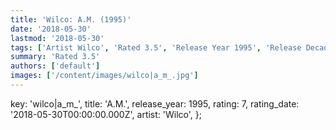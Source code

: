 ```yaml
---
title: 'Wilco: A.M. (1995)'
date: '2018-05-30'
lastmod: '2018-05-30'
tags: ['Artist Wilco', 'Rated 3.5', 'Release Year 1995', 'Release Decade 1990']
summary: 'Rated 3.5'
authors: ['default']
images: ['/content/images/wilco|a_m_.jpg']
---
```


  key: 'wilco|a_m_',
  title: 'A.M.',
  release_year: 1995,
  rating: 7,
  rating_date: '2018-05-30T00:00:00.000Z',
  artist: 'Wilco',
};

<MusicRating data={data} />
